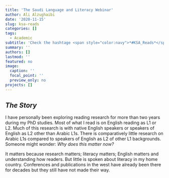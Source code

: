 ```yaml
---
title: 'The Saudi Language and Literacy Webinar'
author: Ali Alzughaibi
date: '2020-11-15'
slug: ksa-reads
categories: []
tags:
  - Academic
subtitle: 'Check the hashtage <span style="color:navy">*#KSA_Reads*</span> on Twitter!'
summary: ''
authors: []
lastmod: ''
featured: no
image:
  caption: ''
  focal_point: ''
  preview_only: no
projects: []
---
```


## **_The Story_**

I have personally been exploring reading research for more than two years during my PhD studies. Most of what I read is on English reading as L1 or L2. Much of this research is with native English speakers or speakers of English as L2 other than Arabic L1s. There is comparatively little research on Arabic L1s compared to speakers of English as L2 of other L1 backgrounds. Someone might wonder: *Why does this matter now?*

It matters because research matters; literacy matters; English matters and understanding how readers. But little is spoken about literacy in my home country. Conferences and publications in the west have already been there for decades but they still have not made their way. 


